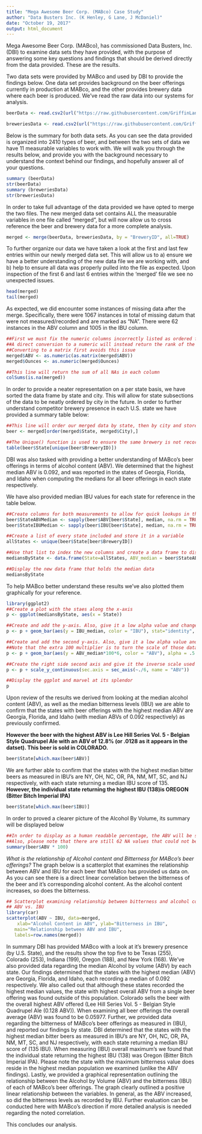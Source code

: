 ---
title: "Mega Awesome Beer Corp. (MABco) Case Study"
author: "Data Busters Inc. (K Henley, G Lane, J McDaniel)"
date: "October 19, 2017"
output: html_document
---

Mega Awesome Beer Corp. (MABco), has commissioned Data Busters, Inc.(DBI) to examine data sets they have provided, with the purpose of answering some key questions and findings that should be derived directly from the data provided.  These are the results. 

Two data sets were provided by MABco and used by DBI to provide the findings below.  One data 
set provides background on the beer offerings currently in production at MABco, and the other
provides brewery data where each beer is produced.  We've read the raw data into our systems
for analysis.

```{r, echo=TRUE}
beerData <- read.csv2(url("https://raw.githubusercontent.com/GriffinLane/DataBustersCaseStudy/master/Beers.csv"), header=TRUE, sep=",", col.name=c("Name", "BeerID", "ABV", "IBU", "BreweryID", "Style", "Ounces"))

breweriesData <- read.csv2(url("https://raw.githubusercontent.com/GriffinLane/DataBustersCaseStudy/master/Breweries.csv"), header=TRUE, sep=",", col.name=c("BreweryID", "BreweryName", "City", "State"))
```

Below is the summary for both data sets.  As you can see the data provided is organized
into 2410 types of beer, and between the two sets of data we have 11 measurable variables 
to work with.  We will walk you through the results below, and provide you with the
background necessary to understand the context behind our findings, and hopefully answer
all of your questions.
```{r, echo=TRUE}
summary (beerData)
str(beerData)
summary (breweriesData)
str(breweriesData)
```

In order to take full advantage of the data provided we have opted to merge the two files.
The new merged data set contains ALL the measurable variables in one file called "merged",
but will now allow us to cross reference the beer and brewery data for a more complete analysis.

```{r,  echo=TRUE}
merged <- merge(beerData, breweriesData, by = "BreweryID", all=TRUE)
```

To further organize our data we have taken a look at the first and last few entries within
our newly merged data set.  This will allow us to a) ensure we have a better understanding of
the new data file we are working with, and b) help to ensure all data was properly pulled 
into the file as expected.  Upon inspection of the first 6 and last 6 entries within the 'merged' file we see no unexpected issues.

```{r, echo=TRUE}
head(merged)
tail(merged)
```

As expected, we did encounter some instances of missing data after the merge.  Specifically, there were 1067 instances in total of missing datum that were not measured/recorded and are marked as "NA".  There were 62 instances in the ABV column and 1005 in the IBU column.  

```{r, echo=TRUE}
##First we must fix the numeric columns incorrectly listed as ordered factors
##A direct conversion to a numeric will instead return the rank of the factor
##Converting to a matrix first avoids this issue
merged$ABV <- as.numeric(as.matrix(merged$ABV))
merged$Ounces <- as.numeric(merged$Ounces)

##This line will return the sum of all NAs in each column
colSums(is.na(merged))
```

In order to provide a neater representation on a per state basis, we have sorted the data frame by state and city. This will allow for state subsections of the data to be neatly ordered by city in the future.  In order to further understand competitor brewery presence in each U.S. state we have provided a summary table below:
```{r, echo=TRUE}
##This line will order our merged data by state, then by city and store it in a new data frame called simply "beer""
beer <- merged[order(merged$State, merged$City),] 

##The Unique() function is used to ensure the same brewery is not recorded multiple times for each state
table(beer$State[unique(beer$BreweryID)])
```

DBI was also tasked with providing a better understanding of MABco's beer offerings in
terms of alcohol content (ABV).  We determined that the highest median ABV is 0.092, and
was reported in the states of Georgia, Florida, and Idaho when computing the medians for all beer offerings in each state respectively.

We have also provided median IBU values for each state for reference in the table below.
```{r, echo=TRUE}
##Create columns for both measurements to allow for quick lookups in the future on a per tuple basis
beer$StateABVMedian <- sapply(beer$ABV[beer$State], median, na.rm = TRUE)
beer$StateIBUMedian <- sapply(beer$IBU[beer$State], median, na.rm = TRUE)

##Create a list of every state included and store it in a variable
allStates <- unique(beer$State[beer$BreweryID])

##Use that list to index the new columns and create a data frame to display the findings
mediansByState <- data.frame(State=allStates, ABV_median = beer$StateABVMedian[allStates], IBU_median = beer$StateIBUMedian[allStates])

##Display the new data frame that holds the median data
mediansByState
``` 

To help MABco better understand these results we've also plotted them graphically for your reference.
```{r, echo=TRUE}
library(ggplot2)
##Create a plot with the staes along the x-axis
p <- ggplot(mediansByState, aes(x = State))

##Create and add the y-axis. Also, give it a low alpha value and change it's fill color
p <- p + geom_bar(aes(y = IBU_median, color = "IBU"), stat="identity", alpha = .5 , fill="blue")

##Create and add the second y-axis. Also, give it a low alpha value and change it's fill color
##Note that the extra 100 multiplier is to turn the scale of those data into a percentage scale
p <- p + geom_bar(aes(y = ABV_median*100*6, color = "ABV"), alpha = .5 , fill="red", stat="identity")

##Create the right side second axis and give it the inverse scale used to transform the data
p <- p + scale_y_continuous(sec.axis = sec_axis(~./6, name = "ABV")) 

##Display the ggplot and marvel at its splendor
p
```


Upon review of the results we derived from looking at the median alcohol content (ABV),
as well as the median bitterness levels (IBU) we are able to confirm that the states with
beer offerings with the highest median ABV are Georgia, Florida, and Idaho (with median ABVs of 0.092 respectively) as previously confirmed.  

**However the beer with the highest ABV is Lee Hill Series Vol. 5 - 
Belgian Style Quadrupel Ale with an ABV of 12.8% (or .0128 as it appears in the datset).  This beer is sold in COLORADO.**
```{r, echo=TRUE}
beer$State[which.max(beer$ABV)]
```

We are further able to confirm that the states with the highest median bitter beers as measured in IBU's are NY, OH, NC, OR, PA, NM, MT, SC, and NJ respectively, with each state returning
a median IBU score of 135.  
**However, the individual state returning the highest IBU (138)is OREGON (Bitter Bitch Imperial IPA)**

```{r, echo=TRUE}
beer$State[which.max(beer$IBU)]
```

In order to proved a clearer picture of the Alcohol By Volume, its summary will be displayed below
```{r}
##In order to display as a human readable percentage, the ABV will be scaled up by a factor of 100.
##Also, please note that there are still 62 NA values that could not be factored into the statistics below
summary(beer$ABV * 100) 
```

*What is the relationship of Alcohol content and Bitterness for MABco's beer offerings?*
The graph below is a scatterplot that examines the relationship between ABV and IBU for each
beer that MABco has provided us data on.  As you can see there is a direct linear correlation 
betwen the bitterness of the beer and it's corresponding alcohol content.  As the alcohol content increases, so does the bitterness.


```{r, echo=TRUE}
## Scatterplot examining relationship between bitterness and alcohol content ##
## ABV vs. IBU 
library(car)
scatterplot(ABV ~ IBU, data=merged, 
  	xlab="Alcohol Content in ABV", ylab="Bitterness in IBU", 
   main="Relationship between ABV and IBU", 
   labels=row.names(merged))
```



In summary DBI has provided MABco with a look at it's brewery presence (by U.S. State), and the results show the top five to be Texas (255), Colorado (253), Indiana (199), Oregon (188), and New York (168).  We've also provided data regarding the median Alcohol by volume (ABV) by each state.  Our findings determined that the states with the highest median (ABV) are Georgia, Florida, and Idaho, each recording a median of 0.092 respectively.  We also called out that although these states recorded the highest median values, the state with highest overall ABV from a single beer offering was found outside of this population.  Colorado sells the beer with the overall highest ABV offered (Lee Hill Series Vol. 5 - Belgian Style Quadrupel Ale (0.128 ABV)).  When examining all beer offerings the overall average (ABV) was found to be 0.05977.  Further, we provided data regarding the bitterness of MABco's beer offerings as measured in (IBU), and reported our findings by state. DBI determined that the states with the highest median bitter beers as measured in IBU's are NY, OH, NC, OR, PA, NM, MT, SC, and NJ respectively, with each state returning a median IBU score of (135 IBU).  When measuring (IBU) overall maximum's we found that the individual state returning the highest IBU (138) was Oregon (Bitter Bitch Imperial IPA).  Please note the state with the maximum bitterness value does reside in the highest median population we examined (unlike the ABV findings).  Lastly, we provided a graphical representation outlining the relationship between the Alcohol by Volume (ABV) and the bitterness (IBU) of each of MABco's beer offerings.  The graph clearly outlined a positive linear relationship between the variables.  In general, as the ABV increased, so did the bitterness levels as recorded by IBU.  Further evaluation can be conducted here with MABco's direction if more detailed analysis is needed regarding the noted correlation.

This concludes our analysis.


